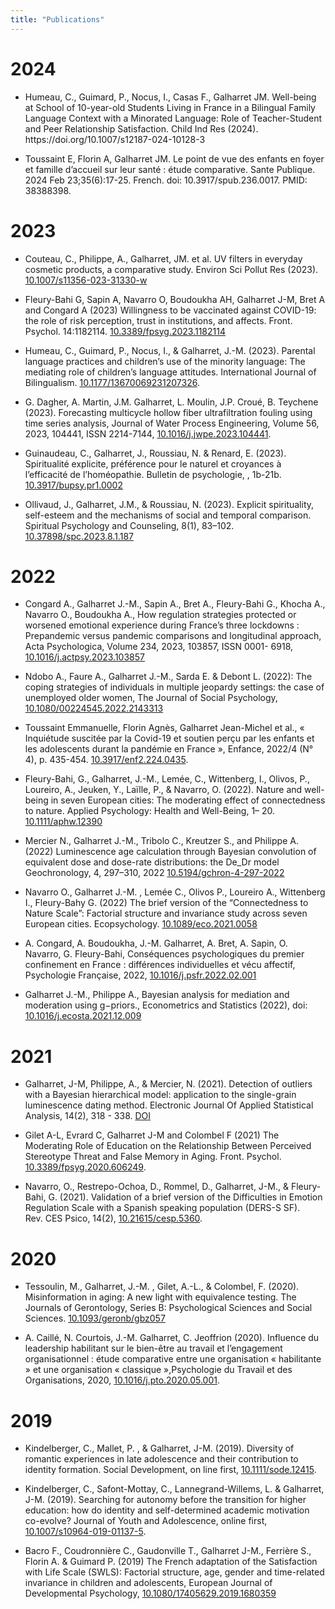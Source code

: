 ```yaml
---
title: "Publications"
---
```


# 2024

- Humeau, C., Guimard, P., Nocus, I., Casas F., Galharret JM. Well-being at School of 10-year-old Students Living in France in a Bilingual Family Language Context with a Minorated Language: Role of Teacher-Student and Peer Relationship Satisfaction. Child Ind Res (2024). https://doi.org/10.1007/s12187-024-10128-3

- Toussaint E, Florin A, Galharret JM. Le point de vue des enfants en foyer et famille d’accueil sur leur santé : étude comparative. Sante Publique. 2024 Feb 23;35(6):17-25. French. doi: 10.3917/spub.236.0017. PMID: 38388398.


# 2023

- Couteau, C., Philippe, A., Galharret, JM. et al. UV filters in everyday cosmetic products, a comparative study. Environ Sci Pollut Res (2023). [10.1007/s11356-023-31330-w](https://doi.org/10.1007/s11356-023-31330-w)

- Fleury-Bahi G, Sapin A, Navarro O, Boudoukha AH, Galharret J-M, Bret A and Congard A (2023) Willingness to be vaccinated against COVID-19: the role of risk perception, trust in institutions, and affects. Front. Psychol. 14:1182114. [10.3389/fpsyg.2023.1182114](https://doi.org/10.3389/fpsyg.2023.1182114)

-   Humeau, C., Guimard, P., Nocus, I., & Galharret, J.-M. (2023). Parental language practices and children's use of the minority language: The mediating role of children's language attitudes. International Journal of Bilingualism. [10.1177/13670069231207326](https://doi.org/10.1177/13670069231207326).

-   G. Dagher, A. Martin, J.M. Galharret, L. Moulin, J.P. Croué, B. Teychene (2023). Forecasting multicycle hollow fiber ultrafiltration fouling using time series analysis, Journal of Water Process Engineering, Volume 56, 2023, 104441, ISSN 2214-7144, [10.1016/j.jwpe.2023.104441](https://doi.org/10.1016/j.jwpe.2023.104441).

-   Guinaudeau, C., Galharret, J., Roussiau, N. & Renard, E. (2023). Spiritualité explicite, préférence pour le naturel et croyances à l'efficacité de l'homéopathie. Bulletin de psychologie, , 1b-21b. [10.3917/bupsy.pr1.0002](https://doi.org/10.3917/bupsy.pr1.0002)

-   Ollivaud, J., Galharret, J.M., & Roussiau, N. (2023). Explicit spirituality, self-esteem and the mechanisms of social and temporal comparison. Spiritual Psychology and Counseling, 8(1), 83--102. [10.37898/spc.2023.8.1.187](https://doi.org/10.37898/spc.2023.8.1.187)

# 2022

-   Congard A., Galharret J.-M., Sapin A., Bret A., Fleury-Bahi G., Khocha A., Navarro O., Boudoukha A., How regulation strategies protected or worsened emotional experience during France's three lockdowns : Prepandemic versus pandemic comparisons and longitudinal approach, Acta Psychologica, Volume 234, 2023, 103857, ISSN 0001- 6918, [10.1016/j.actpsy.2023.103857](https://doi.org/10.1016/j.actpsy.2023.103857)

-   Ndobo A., Faure A., Galharret J.-M., Sarda E. & Debont L. (2022): The coping strategies of individuals in multiple jeopardy settings: the case of unemployed older women, The Journal of Social Psychology, [10.1080/00224545.2022.2143313](https://doi.org/10.1080/00224545.2022.2143313)

- Toussaint Emmanuelle, Florin Agnès, Galharret Jean-Michel et al., « Inquiétude suscitée par la Covid-19 et soutien perçu par les enfants et les adolescents durant la pandémie en France », Enfance, 2022/4 (N° 4), p. 435-454. [10.3917/enf2.224.0435](https://doi.org/10.3917/enf2.224.0435).  

-   Fleury-Bahi, G., Galharret, J.-M., Lemée, C., Wittenberg, I., Olivos, P., Loureiro, A., Jeuken, Y., Laïlle, P., & Navarro, O. (2022). Nature and well-being in seven European cities: The moderating effect of connectedness to nature. Applied Psychology: Health and Well-Being, 1-- 20. [10.1111/aphw.12390](https://doi.org/10.1111/aphw.12390)

-   Mercier N., Galharret J.-M., Tribolo C., Kreutzer S., and Philippe A. (2022) Luminescence age calculation through Bayesian convolution of equivalent dose and dose-rate distributions: the De_Dr model Geochronology, 4, 297--310, 2022 [10.5194/gchron-4-297-2022](https://doi.org/10.5194/gchron-4-297-2022)

-   Navarro O., Galharret J.-M. , Lemée C., Olivos P., Loureiro A., Wittenberg I., Fleury-Bahy G. (2022) The brief version of the "Connectedness to Nature Scale": Factorial structure and invariance study across seven European cities. Ecopsychology. [10.1089/eco.2021.0058](https://doi.org/10.1089/eco.2021.0058)

-   A. Congard, A. Boudoukha, J.-M. Galharret, A. Bret, A. Sapin, O. Navarro, G. Fleury-Bahi, Conséquences psychologiques du premier confinement en France : différences individuelles et vécu affectif, Psychologie Française, 2022, [10.1016/j.psfr.2022.02.001](https://doi.org/10.1016/j.psfr.2022.02.001)

-   Galharret J.-M., Philippe A., Bayesian analysis for mediation and moderation using g−priors., Econometrics and Statistics (2022), doi: [10.1016/j.ecosta.2021.12.009](https://doi.org/10.1016/j.ecosta.2021.12.009)

# 2021

-   Galharret, J-M, Philippe, A., & Mercier, N. (2021). Detection of outliers with a Bayesian hierarchical model: application to the single-grain luminescence dating method. Electronic Journal Of Applied Statistical Analysis, 14(2), 318 - 338. [DOI](http://siba-ese.unisalento.it/index.php/ejasa/article/view/22661)

-   Gilet A-L, Evrard C, Galharret J-M and Colombel F (2021) The Moderating Role of Education on the Relationship Between Perceived Stereotype Threat and False Memory in Aging. Front. Psychol. [10.3389/fpsyg.2020.606249](https://doi.org/10.3389/fpsyg.2020.606249).

-   Navarro, O., Restrepo-Ochoa, D., Rommel, D., Galharret, J-M., & Fleury-Bahi, G. (2021). Validation of a brief version of the Difficulties in Emotion Regulation Scale with a Spanish speaking population (DERS-S SF). Rev. CES Psico, 14(2), [10.21615/cesp.5360](https://doi.org/10.21615/cesp.5360).

# 2020

-   Tessoulin, M., Galharret, J.-M. , Gilet, A.-L., & Colombel, F. (2020). Misinformation in aging: A new light with equivalence testing. The Journals of Gerontology, Series B: Psychological Sciences and Social Sciences. [10.1093/geronb/gbz057](https://doi.org/10.1093/geronb/gbz057)

-   A. Caillé, N. Courtois, J.-M. Galharret, C. Jeoffrion (2020). Influence du leadership habilitant sur le bien-être au travail et l'engagement organisationnel : étude comparative entre une organisation « habilitante » et une organisation « classique »,Psychologie du Travail et des Organisations, 2020, [10.1016/j.pto.2020.05.001](https://doi.org/10.1016/j.pto.2020.05.001).

# 2019

-   Kindelberger, C., Mallet, P. , & Galharret, J-M. (2019). Diversity of romantic experiences in late adolescence and their contribution to identity formation. Social Development, on line first, [10.1111/sode.12415](https://doi.org/10.1111/sode.12415).

-   Kindelberger, C., Safont-Mottay, C., Lannegrand-Willems, L. & Galharret, J-M. (2019). Searching for autonomy before the transition for higher education: how do identity and self-determined academic motivation co-evolve? Journal of Youth and Adolescence, online first, [10.1007/s10964-019-01137-5](https://doi.org/10.1007/s10964-019-01137-5).

-   Bacro F., Coudronnière C., Gaudonville T., Galharret J-M., Ferrière S., Florin A. & Guimard P. (2019) The French adaptation of the Satisfaction with Life Scale (SWLS): Factorial structure, age, gender and time-related invariance in children and adolescents, European Journal of Developmental Psychology, [10.1080/17405629.2019.1680359](https://doi.org/10.1080/17405629.2019.1680359)
